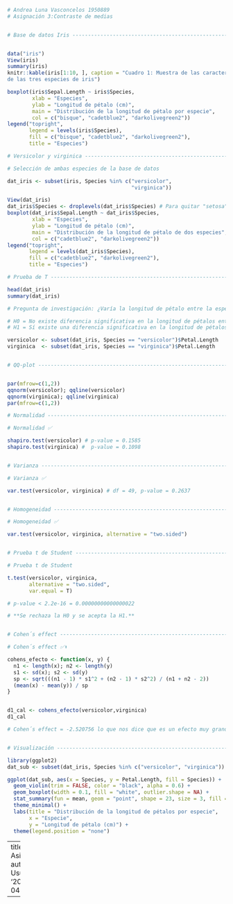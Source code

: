 
```r
# Andrea Luna Vasconcelos 1950889
# Asignación 3:Contraste de medias


# Base de datos Iris ------------------------------------------------------


data("iris")
View(iris)
summary(iris)
knitr::kable(iris[1:10, ], caption = "Cuadro 1: Muestra de las características
de las tres especies de iris")

boxplot(iris$Sepal.Length ~ iris$Species,
        xlab = "Especies",
        ylab = "Longitud de pétalo (cm)",
        main = "Distribución de la longitud de pétalo por especie",
        col = c("bisque", "cadetblue2", "darkolivegreen2"))
legend("topright",
       legend = levels(iris$Species),
       fill = c("bisque", "cadetblue2", "darkolivegreen2"),
       title = "Especies")

# Versicolor y virginica --------------------------------------------------

# Selección de ambas especies de la base de datos

dat_iris <- subset(iris, Species %in% c("versicolor",
                                        "virginica"))

View(dat_iris) 
dat_iris$Species <- droplevels(dat_iris$Species) # Para quitar "setosa" de la gráfica de la base de datos original.
boxplot(dat_iris$Sepal.Length ~ dat_iris$Species,
        xlab = "Especies",
        ylab = "Longitud de pétalo (cm)",
        main = "Distribución de la longitud de pétalo de dos especies",
        col = c("cadetblue2", "darkolivegreen2"))
legend("topright",
       legend = levels(dat_iris$Species),
       fill = c("cadetblue2", "darkolivegreen2"),
       title = "Especies")

# Prueba de T -------------------------------------------------------------

head(dat_iris)
summary(dat_iris) 

# Pregunta de investigación: ¿Varía la longitud de pétalo entre la especie versicolor y virginica?

# H0 = No existe diferencia significativa en la longitud de pétalos entre versicolor y virginica.
# H1 = Sí existe una diferencia significativa en la longitud de pétalos entre versicolor y virginica.

versicolor <- subset(dat_iris, Species == "versicolor")$Petal.Length
virginica  <- subset(dat_iris, Species == "virginica")$Petal.Length


# QQ-plot -----------------------------------------------------------------


par(mfrow=c(1,2))
qqnorm(versicolor); qqline(versicolor)
qqnorm(virginica); qqline(virginica)
par(mfrow=c(1,2))

# Normalidad --------------------------------------------------------------

# Normalidad ✅

shapiro.test(versicolor) # p-value = 0.1585
shapiro.test(virginica) #  p-value = 0.1098


# Varianza ----------------------------------------------------------------

# Varianza ✅

var.test(versicolor, virginica) # df = 49, p-value = 0.2637


# Homogeneidad ------------------------------------------------------------

# Homogeneidad ✅

var.test(versicolor, virginica, alternative = "two.sided")


# Prueba t de Student -----------------------------------------------------

# Prueba t de Student

t.test(versicolor, virginica,
       alternative = "two.sided",
       var.equal = T)

# p-value < 2.2e-16 = 0.00000000000000022 

# **Se rechaza la H0 y se acepta la H1.**


# Cohen´s effect ----------------------------------------------------------

# Cohen´s effect ✅⬆️

cohens_efecto <- function(x, y) {
  n1 <- length(x); n2 <- length(y)
  s1 <- sd(x); s2 <- sd(y)
  sp <- sqrt(((n1 - 1) * s1^2 + (n2 - 1) * s2^2) / (n1 + n2 - 2))
  (mean(x) - mean(y)) / sp
}


d1_cal <- cohens_efecto(versicolor,virginica)
d1_cal

# Cohen´s effect = -2.520756 lo que nos dice que es un efecto muy grande. 


# Visualización -----------------------------------------------------------

library(ggplot2)
dat_sub <- subset(dat_iris, Species %in% c("versicolor", "virginica"))

ggplot(dat_sub, aes(x = Species, y = Petal.Length, fill = Species)) +
  geom_violin(trim = FALSE, color = "black", alpha = 0.6) + 
  geom_boxplot(width = 0.1, fill = "white", outlier.shape = NA) +
  stat_summary(fun = mean, geom = "point", shape = 23, size = 3, fill = "red") +
  theme_minimal() +
  labs(title = "Distribución de la longitud de pétalos por especie",
       x = "Especie",
       y = "Longitud de pétalo (cm)") +
  theme(legend.position = "none")
```



---
title: Asignación3.R
author: Usuario
date: '2025-09-04'

---

